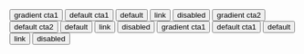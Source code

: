 
<Meta title="Styled Components" id="about-3" />

<AppProvider>
<Wrapper>

<Container variant="bgColor">
  <Title color="cta1">on light:</Title>
  <Content>
    <Button variant="bgGradient" color="cta1">
      gradient cta1
    </Button>
    <Button color="cta1">default cta1</Button>
    <Button>default</Button>
    <Button variant="link" color="cta1">
      link
    </Button>
    <Button variant="disabled" color="cta1">
      disabled
    </Button>
  </Content>
</Container>

<Container variant="bgGradient" color="cta1">
  <Title color="cta2">on gradient:</Title>
  <Content>
    <Button variant="bgGradient" color="cta2">
      gradient cta2
    </Button>
    <Button color="cta2">default cta2</Button>
    <Button>default</Button>
    <Button variant="link" color="cta2">
      link
    </Button>
    <Button variant="disabled" color="cta2">
      disabled
    </Button>
  </Content>
</Container>

<Container variant="bgColor" shade="onDark">
  <Title shade="onDark">on dark:</Title>
  <Content>
    <Button variant="bgGradient" color="cta1">
      gradient cta1
    </Button>
    <Button color="cta1">default cta1</Button>
    <Button>default</Button>
    <Button variant="link" color="cta1">
      link
    </Button>
    <Button variant="disabled" color="cta1">
      disabled
    </Button>
  </Content>
</Container>

</Wrapper>
</AppProvider>
